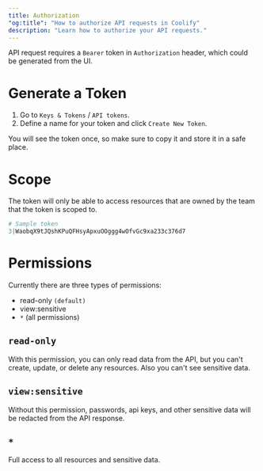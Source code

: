 ```yaml
---
title: Authorization
"og:title": "How to authorize API requests in Coolify"
description: "Learn how to authorize your API requests."
---
```


API request requires a `Bearer` token in `Authorization` header, which could be generated from the UI.

# Generate a Token

1. Go to `Keys & Tokens` / `API tokens`.
2. Define a name for your token and click `Create New Token`.

<Tip>
  You will see the token once, so make sure to copy it and store it in a safe
  place.
</Tip>

# Scope

The token will only be able to access resources that are owned by the team that the token is scoped to.

```php
# Sample token
3|WaobqX9tJQshKPuQFHsyApxuOOggg4wOfvGc9xa233c376d7
```

# Permissions

Currently there are three types of permissions:

- read-only `(default)`
- view:sensitive
- `*` (all permissions)

## `read-only`

With this permission, you can only read data from the API, but you can't create, update, or delete any resources. Also you can't see sensitive data.

## `view:sensitive`

Without this permission, passwords, api keys, and other sensitive data will be redacted from the API response.

## `*`

Full access to all resources and sensitive data.
